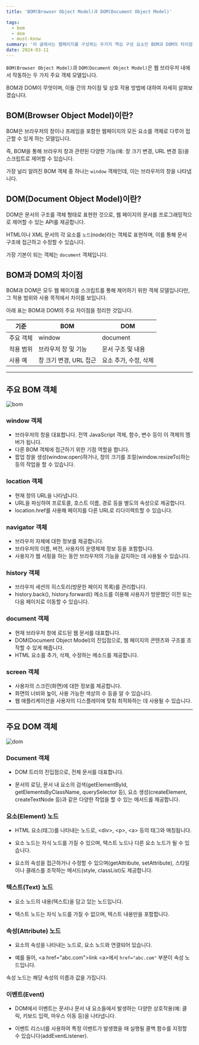 ```yaml
---
title: 'BOM(Browser Object Model)과 DOM(Document Object Model)'

tags:
  - bom
  - dom
  - must-know
summary: '이 글에서는 웹페이지를 구성하는 두가지 핵심 구성 요소인 BOM과 DOM의 차이점과 상호 작용 방법에 대해서 상세하게 살펴봅니다.'
date: 2024-03-11
---
```


`BOM(Browser Object Model)`과 `DOM(Document Object Model)`은 웹 브라우저 내에서 작동하는 두 가지 주요 객체 모델입니다.

BOM과 DOM이 무엇이며, 이들 간의 차이점 및 상호 작용 방법에 대하여 자세히 살펴보겠습니다.

## BOM(Browser Object Model)이란?

BOM은 브라우저의 창이나 프레임을 포함한 웹페이지의 모든 요소를 객체로 다루어 접근할 수 있게 하는 모델입니다.

즉, BOM을 통해 브라우저 창과 관련된 다양한 기능(예: 창 크기 변경, URL 변경 등)을 스크립트로 제어할 수 있습니다.

가장 널리 알려진 BOM 객체 중 하나는 `window` 객체인데, 이는 브라우저의 창을 나타냅니다.

## DOM(Document Object Model)이란?

DOM은 문서의 구조를 객체 형태로 표현한 것으로, 웹 페이지의 문서를 프로그래밍적으로 제어할 수 있는 API를 제공합니다.

HTML이나 XML 문서의 각 요소를 `노드`(node)라는 객체로 표현하며, 이를 통해 문서 구조에 접근하고 수정할 수 있습니다.

가장 기본이 되는 객체는 `document` 객체입니다.

## BOM과 DOM의 차이점

BOM과 DOM은 모두 웹 페이지를 스크립트를 통해 제어하기 위한 객체 모델입니다만, 그 적용 범위와 사용 목적에서 차이를 보입니다.

아래 표는 BOM과 DOM의 주요 차이점을 정리한 것입니다.

| 기준      | BOM                    | DOM                   |
| --------- | ---------------------- | --------------------- |
| 주요 객체 | window                 | document              |
| 적용 범위 | 브라우저 창 및 기능    | 문서 구조 및 내용     |
| 사용 예   | 창 크기 변경, URL 접근 | 요소 추가, 수정, 삭제 |

---

## 주요 BOM 객체

![bom](https://github.com/InhwanCho/nextjs_blog_v2/assets/111936229/0abfb801-818b-4159-9e3f-7552710e6c64)

### window 객체

- 브라우저의 창을 대표합니다. 전역 JavaScript 객체, 함수, 변수 등이 이 객체의 멤버가 됩니다.
- 다른 BOM 객체에 접근하기 위한 기점 역할을 합니다.
- 팝업 창을 생성(window.open)하거나, 창의 크기를 조절(window.resizeTo)하는 등의 작업을 할 수 있습니다.

### location 객체

- 현재 창의 URL을 나타냅니다.
- URL을 파싱하여 프로토콜, 호스트 이름, 경로 등을 별도의 속성으로 제공합니다.
- location.href를 사용해 페이지를 다른 URL로 리다이렉트할 수 있습니다.

### navigator 객체

- 브라우저 자체에 대한 정보를 제공합니다.
- 브라우저의 이름, 버전, 사용자의 운영체제 정보 등을 포함합니다.
- 사용자가 웹 서핑을 하는 동안 브라우저의 기능을 감지하는 데 사용될 수 있습니다.

### history 객체

- 브라우저 세션의 히스토리(방문한 페이지 목록)를 관리합니다.
- history.back(), history.forward() 메소드를 이용해 사용자가 방문했던 이전 또는 다음 페이지로 이동할 수 있습니다.

### document 객체

- 현재 브라우저 창에 로드된 웹 문서를 대표합니다.
- DOM(Document Object Model)의 진입점으로, 웹 페이지의 콘텐츠와 구조를 조작할 수 있게 해줍니다.
- HTML 요소를 추가, 삭제, 수정하는 메소드를 제공합니다.

### screen 객체

- 사용자의 스크린(화면)에 대한 정보를 제공합니다.
- 화면의 너비와 높이, 사용 가능한 색상의 수 등을 알 수 있습니다.
- 웹 애플리케이션을 사용자의 디스플레이에 맞춰 최적화하는 데 사용될 수 있습니다.

---

## 주요 DOM 객체

![dom](https://github.com/InhwanCho/nextjs_blog_v2/assets/111936229/69f87797-d2b3-4c32-847d-6de05ea4f581)

### Document 객체

- DOM 트리의 진입점으로, 전체 문서를 대표합니다.

- 문서의 로딩, 문서 내 요소의 검색(getElementById, getElementsByClassName, querySelector 등), 요소 생성(createElement, createTextNode 등)과 같은 다양한 작업을 할 수 있는 메서드를 제공합니다.

### 요소(Element) 노드

- HTML 요소(태그)를 나타내는 노드로, \<div>, \<p>, \<a> 등의 태그와 매칭됩니다.

- 요소 노드는 자식 노드를 가질 수 있으며, 텍스트 노드나 다른 요소 노드가 될 수 있습니다.

- 요소의 속성을 접근하거나 수정할 수 있으며(getAttribute, setAttribute), 스타일이나 클래스를 조작하는 메서드(style, classList)도 제공합니다.

### 텍스트(Text) 노드

- 요소 노드의 내용(텍스트)을 담고 있는 노드입니다.

- 텍스트 노드는 자식 노드를 가질 수 없으며, 텍스트 내용만을 포함합니다.

### 속성(Attribute) 노드

- 요소의 속성을 나타내는 노드로, 요소 노드와 연결되어 있습니다.

- 예를 들어, \<a href="abc.com">link \<a>에서 `href="abc.com"` 부분이 속성 노드입니다.

속성 노드는 해당 속성의 이름과 값을 가집니다.

### 이벤트(Event)

- DOM에서 이벤트는 문서나 문서 내 요소들에서 발생하는 다양한 상호작용(예: 클릭, 키보드 입력, 마우스 이동 등)을 나타냅니다.

- 이벤트 리스너를 사용하여 특정 이벤트가 발생했을 때 실행될 콜백 함수를 지정할 수 있습니다(addEventListener).